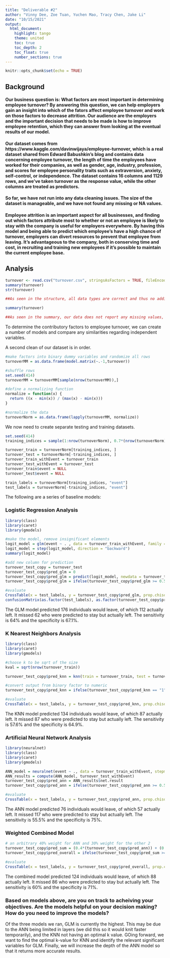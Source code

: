```yaml
---
title: "Deliverable #2"
author: "Vinny Dee, Zoe Tuan, Yuchen Mao, Tracy Chen, Jake Li"
date: "10/15/2021"
output: 
  html_document: 
    highlight: tango
    theme: united
    toc: true
    toc_depth: 2
    toc_float: true
    number_sections: true
---
```


```r
knitr::opts_chunk$set(echo = TRUE)
```

## Background


#### Our business question is: What factors are most important in determining employee turnover? By answering this question, we can help employers gain an insight into which of the fators affect employee turnover and work on those factors to decrease attrition. Our audience are the employers and the important decision that needs to be made is how to improve employee retention, which they can answer from looking at the eventual results of our model. 


#### Our dataset comes from  https://www.kaggle.com/davinwijaya/employee-turnover, which is a real dataset shared from Edward Babushkin's blog and contains data concerning employee turnover, the length of time the employees have worked for their companies, as well as gender, age, industry, profession, and scores for employee personality traits such as extraversion, anxiety, self-control, or independence. The dataset contains 16 columns and 1129 rows, and we've taken turnover as the response value, while the other columns are treated as predictors. 


#### So far, we have not run into any data cleaning issues. The size of the dataset is manageable, and we have not found any missing or NA values.


#### Employee attrition is an important aspect for all businesses, and finding out which factors attribute most to whether or not an employee is likely to stay with the company is useful for employers everywhere. By having this model and being able to predict which employee's have a high chance of turnover, employers can divert resources to prevent that employee from leaving. It's advantageous to the company, both in conserving time and cost, in recruiting and training new employees if it's possible to maintain the current employee base.

## Analysis


```r
turnover <- read.csv("turnover.csv", stringsAsFactors = TRUE, fileEncoding="latin1")
summary(turnover)
str(turnover)

##As seen in the structure, all data types are correct and thus no additional work is required.

summary(turnover)

##As seen in the summary, our data does not report any missing values, and hence we are done performing an initial clean of our dataset before use.
```

To determine the contributory factors to employee turnover, we can create a number of models and compare any similarities regarding independent variables. 

A second clean of our dataset is in order.
```r
#make factors into binary dummy variables and randomize all rows
turnoverMM = as.data.frame(model.matrix(~.-1,turnover))

#shuffle rows
set.seed(414)
turnoverMM = turnoverMM[sample(nrow(turnoverMM)),]

#define a normalizing function
normalize = function(x) {
  return ((x - min(x)) / (max(x) - min(x)))
}

#normalize the data
turnoverNorm = as.data.frame(lapply(turnoverMM, normalize))
```

We now need to create separate testing and training datasets.
```r
set.seed(414)
training_indices = sample(1:nrow(turnoverNorm), 0.7*(nrow(turnoverNorm)))

turnover_train = turnoverNorm[training_indices, ]
turnover_test = turnoverNorm[-training_indices, ]
turnover_train_withEvent = turnover_train
turnover_test_withEvent = turnover_test
turnover_train$event = NULL
turnover_test$event = NULL

train_labels = turnoverNorm[training_indices, "event"]
test_labels = turnoverNorm[-training_indices, "event"]
```

The following are a series of baseline models:

### Logistic Regression Analysis
```r
library(class)
library(caret)
library(gmodels)

#make the model, remove insignificant elements
logit_model = glm(event ~ . , data = turnover_train_withEvent, family = binomial)
logit_model = step(logit_model, direction = "backward")
summary(logit_model)

#add new column for prediction
turnover_test_copy = turnover_test
turnover_test_copy$pred_glm = 0
turnover_test_copy$pred_glm = predict(logit_model, newdata = turnover_test_copy, type = "response")
turnover_test_copy$pred_glm = ifelse(turnover_test_copy$pred_glm >= 0.5, 1, 0)

#evaluate
CrossTable(x = test_labels, y = turnover_test_copy$pred_glm, prop.chisq = FALSE)
confusionMatrix(as.factor(test_labels), as.factor(turnover_test_copy$pred_glm), positive = "1")
```
The GLM model predicted 176 individuals would leave, of which 112 actually left. It missed 62 who were predicted to stay but actually left. The sensitivity is 64% and the specificity is 67.1%. 

### K Nearest Neighbors Analysis
```r
library(class)
library(caret)
library(gmodels)

#choose k to be sqrt of the size
kval = sqrt(nrow(turnover_train))

turnover_test_copy$pred_knn = knn(train = turnover_train, test = turnover_test, cl = train_labels, k = kval)

#convert output from binary factor to numeric
turnover_test_copy$pred_knn = ifelse(turnover_test_copy$pred_knn == "1", 1, 0)

#evaluate
CrossTable(x = test_labels, y = turnover_test_copy$pred_knn, prop.chisq = FALSE)
```
The KNN model predicted 134 individuals would leave, of which 87 actually left. It missed 87 who were predicted to stay but actually left. The sensitivity is 57.6% and the specificity is 64.9%.

### Artificial Neural Network Analysis
```r
library(neuralnet)
library(class)
library(caret)
library(gmodels)

ANN_model = neuralnet(event ~ ., data = turnover_train_withEvent, stepmax = 1e+05) #set low for now for testing
ANN_results = compute(ANN_model, turnover_test_withEvent)
turnover_test_copy$pred_ann = ANN_results$net.result
turnover_test_copy$pred_ann = ifelse(turnover_test_copy$pred_ann >= 0.5, 1, 0)

#evaluate
CrossTable(x = test_labels, y = turnover_test_copy$pred_ann, prop.chisq = FALSE)
```
The ANN model predicted 76 individuals would leave, of which 57 actually left. It missed 117 who were predicted to stay but actually left. The sensitivity is 55.5% and the specificity is 75%.

### Weighted Combined Model
```r
# an arbitrary 40% weight for ANN and 30% weight for the other 2
turnover_test_copy$pred_sum = (0.4*(turnover_test_copy$pred_ann)) + (0.3*(turnover_test_copy$pred_glm)) + (0.3*(turnover_test_copy$pred_knn))
turnover_test_copy$pred_overall = ifelse(turnover_test_copy$pred_sum >= 0.5, 1, 0)

#evaluate
CrossTable(x = test_labels, y = turnover_test_copy$pred_overall, prop.chisq = FALSE)
```
The combined model predicted 124 individuals would leave, of which 88 actually left. It missed 86 who were predicted to stay but actually left. The sensitivity is 60% and the specificity is 71%.


### Based on models above, are you on track to acheiving your objectives. Are the models helpful on your decision making? How do you need to improve the models?

Of the three models we ran, GLM is currently the highest. This may be due to the ANN being limited in layers (we did this so it would knit faster temporarily), and the KNN not having an optimal k value. GOing forward, we want to find the optimal k-value for KNN and identify the relevant significant variables for GLM. Finally, we will increase the depth of the ANN model so that it returns more accurate results.
